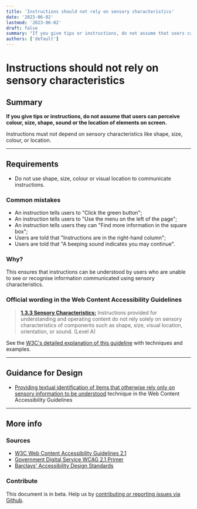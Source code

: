 ```yaml
---
title: 'Instructions should not rely on sensory characteristics'
date: '2023-06-02'
lastmod: '2023-06-02'
draft: false
summary: "If you give tips or instructions, do not assume that users can perceive colour, size, shape, sound or the location of elements on screen."
authors: ['default']
---
```


# Instructions should not rely on sensory characteristics

## Summary

**If you give tips or instructions, do not assume that users can perceive colour, size, shape, sound or the location of elements on screen.**

Instructions must not depend on sensory characteristics like shape, size, colour, or location.

---

## Requirements

* Do not use shape, size, colour or visual location to communicate instructions.

### Common mistakes

* An instruction tells users to "Click the green button";
* An instruction tells users to "Use the menu on the left of the page";
* An instruction tells users they can "Find more information in the square box";
* Users are told that "Instructions are in the right-hand column";
* Users are told that "A beeping sound indicates you may continue".

### Why?

This ensures that instructions can be understood by users who are unable to see or recognise information communicated using sensory characteristics.

### Official wording in the Web Content Accessibility Guidelines

> [**1.3.3 Sensory Characteristics:**](https://www.w3.org/TR/UNDERSTANDING-WCAG20/content-structure-separation-understanding.html) Instructions provided for understanding and operating content do not rely solely on sensory characteristics of components such as shape, size, visual location, orientation, or sound. (Level A)

See the [W3C's detailed explanation of this guideline](https://www.w3.org/TR/UNDERSTANDING-WCAG20/content-structure-separation-understanding.html) with techniques and examples.

---

## Guidance for Design

* [Providing textual identification of items that otherwise rely only on sensory information to be understood](https://www.w3.org/TR/2016/NOTE-WCAG20-TECHS-20161007/G96) technique in the Web Content Accessibility Guidelines

---

## More info

### Sources

* [W3C Web Content Accessibility Guidelines 2.1](https://www.w3.org/TR/WCAG21/)
* [Government Digital Service WCAG 2.1 Primer](https://alphagov.github.io/wcag-primer/)
* [Barclays' Accessibility Design Standards](https://home.barclays/who-we-are/our-suppliers/our-requirements-of-external-suppliers/)

### Contribute

This document is in beta. Help us by [contributing or reporting issues via Github](https://github.com/web-accessibility-io/web-accessibility.io).
